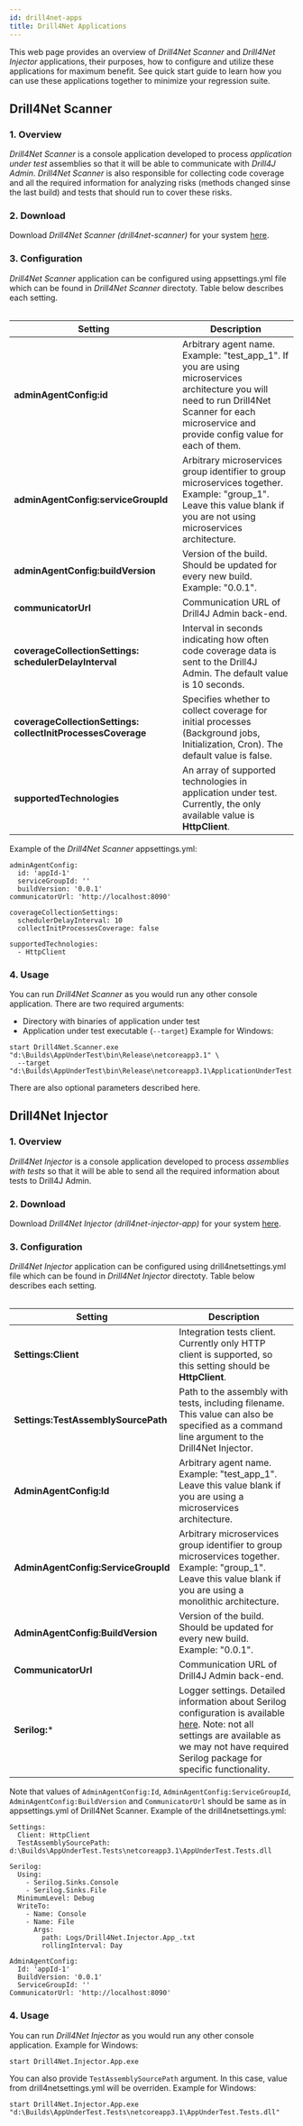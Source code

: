```yaml
---
id: drill4net-apps
title: Drill4Net Applications
---
```



This web page provides an overview of *Drill4Net Scanner* and *Drill4Net Injector* applications,
their purposes, how to configure and utilize these applications for maximum benefit.
See <Link to="./quick-start-guide" target="_blank">quick start guide</Link> to learn how you can use these
applications together to minimize your regression suite.

## Drill4Net Scanner

### 1. Overview
*Drill4Net Scanner* is a console application developed to process *application under test* assemblies so that it will be
able to communicate with *Drill4J Admin*. *Drill4Net Scanner* is also responsible for collecting code coverage 
and all the required information for analyzing risks (methods changed sinse the last build) and tests that should
run to cover these risks.

### 2. Download
Download *Drill4Net Scanner (drill4net-scanner)* for your system [here](https://github.com/Drill4J/dotnet-releases/releases).

### 3. Configuration
*Drill4Net Scanner* application can be configured using appsettings.yml file which can be found in *Drill4Net Scanner* directoty.
Table below describes each setting.

<Table>

| Setting                                                       | Description                                                                                                                                                                                        |
|---------------------------------------------------------------|----------------------------------------------------------------------------------------------------------------------------------------------------------------------------------------------------|
| **adminAgentConfig:id**                                       | Arbitrary agent name. Example: "test_app_1". If you are using microservices architecture you will need to run Drill4Net Scanner for each microservice and provide config value for each of them.   |
| **adminAgentConfig:serviceGroupId**                           | Arbitrary microservices group identifier to group microservices together. Example: "group_1". Leave this value blank if you are not using microservices architecture.                              |
| **adminAgentConfig:buildVersion**                             | Version of the build. Should be updated for every new build. Example: "0.0.1".                                                                                                                     |
| **communicatorUrl**                                           | Communication URL of Drill4J Admin back-end.                                                                                                                                                       |
| **coverageCollectionSettings:  schedulerDelayInterval**       | Interval in seconds indicating how often code coverage data is sent to the Drill4J Admin. The default value is 10 seconds.                                                                         |
| **coverageCollectionSettings:  collectInitProcessesCoverage** | Specifies whether to collect coverage for initial processes (Background jobs, Initialization, Cron). The default value is false.                                                                   |
| **supportedTechnologies**                                     | An array of supported technologies in application under test. Currently, the only available value is **HttpClient**.                                                                               |

</Table>

Example of the *Drill4Net Scanner* appsettings.yml:
```
adminAgentConfig:
  id: 'appId-1'
  serviceGroupId: ''
  buildVersion: '0.0.1'
communicatorUrl: 'http://localhost:8090'

coverageCollectionSettings:
  schedulerDelayInterval: 10 
  collectInitProcessesCoverage: false

supportedTechnologies:
  - HttpClient
```

### 4. Usage
You can run *Drill4Net Scanner* as you would run any other console application.
There are two required arguments:
- Directory with binaries of application under test
- Application under test executable (`--target`)
Example for Windows:
```
start Drill4Net.Scanner.exe "d:\Builds\AppUnderTest\bin\Release\netcoreapp3.1" \
  --target "d:\Builds\AppUnderTest\bin\Release\netcoreapp3.1\ApplicationUnderTest.exe"
```

There are also optional parameters described <Link to="./drill4net-scanner-parameters" target="_blank">here</Link>.

## Drill4Net Injector

### 1. Overview
*Drill4Net Injector* is a console application developed to process *assemblies with tests* so that it will be able
to send all the required information about tests to Drill4J Admin.

### 2. Download
Download *Drill4Net Injector (drill4net-injector-app)* for your system [here](https://github.com/Drill4J/dotnet-releases/releases).

### 3. Configuration

*Drill4Net Injector* application can be configured using drill4netsettings.yml file which can be found in *Drill4Net Injector* directoty.
Table below describes each setting.

<Table>

| Setting                             | Description                                                                                                                                                                                                                                                    |
|-------------------------------------|----------------------------------------------------------------------------------------------------------------------------------------------------------------------------------------------------------------------------------------------------------------|
| **Settings:Client**                 | Integration tests client. Currently only HTTP client is supported, so this setting should be **HttpClient**.                                                                                                                                                   |
| **Settings:TestAssemblySourcePath** | Path to the assembly with tests, including filename. This value can also be specified as a command line argument to the Drill4Net Injector.                                                                                                                    |
| **AdminAgentConfig:Id**             | Arbitrary agent name. Example: "test_app_1". Leave this value blank if you are using a microservices architecture.                                                                                                                                             |
| **AdminAgentConfig:ServiceGroupId** | Arbitrary microservices group identifier to group microservices together. Example: "group_1". Leave this value blank if you are using a monolithic architecture.                                                                                               |
| **AdminAgentConfig:BuildVersion**   | Version of the build. Should be updated for every new build. Example: "0.0.1".                                                                                                                                                                                 |
| **CommunicatorUrl**                 | Communication URL of Drill4J Admin back-end.                                                                                                                                                                                                                   |
| **Serilog:***                       | Logger settings. Detailed information about Serilog configuration is available [here](https://github.com/serilog/serilog-settings-configuration). Note: not all settings are available as we may not have required Serilog package for specific functionality. |

</Table>

Note that values of `AdminAgentConfig:Id`, `AdminAgentConfig:ServiceGroupId`, `AdminAgentConfig:BuildVersion` and
`CommunicatorUrl` should be same as in appsettings.yml of <Link to="#3-configuration" target="_blank">Drill4Net Scanner</Link>.
Example of the drill4netsettings.yml:
```
Settings:
  Client: HttpClient
  TestAssemblySourcePath: d:\Builds\AppUnderTest.Tests\netcoreapp3.1\AppUnderTest.Tests.dll

Serilog:
  Using:
    - Serilog.Sinks.Console
    - Serilog.Sinks.File
  MinimumLevel: Debug
  WriteTo:
    - Name: Console
    - Name: File
      Args:
        path: Logs/Drill4Net.Injector.App_.txt
        rollingInterval: Day

AdminAgentConfig:
  Id: 'appId-1'
  BuildVersion: '0.0.1'
  ServiceGroupId: ''
CommunicatorUrl: 'http://localhost:8090'
```

### 4. Usage
You can run *Drill4Net Injector* as you would run any other console application. Example for Windows:
```
start Drill4Net.Injector.App.exe
```
You can also provide `TestAssemblySourcePath` argument. In this case, value from drill4netsettings.yml will be overriden. Example for Windows:
```
start Drill4Net.Injector.App.exe "d:\Builds\AppUnderTest.Tests\netcoreapp3.1\AppUnderTest.Tests.dll"
```
